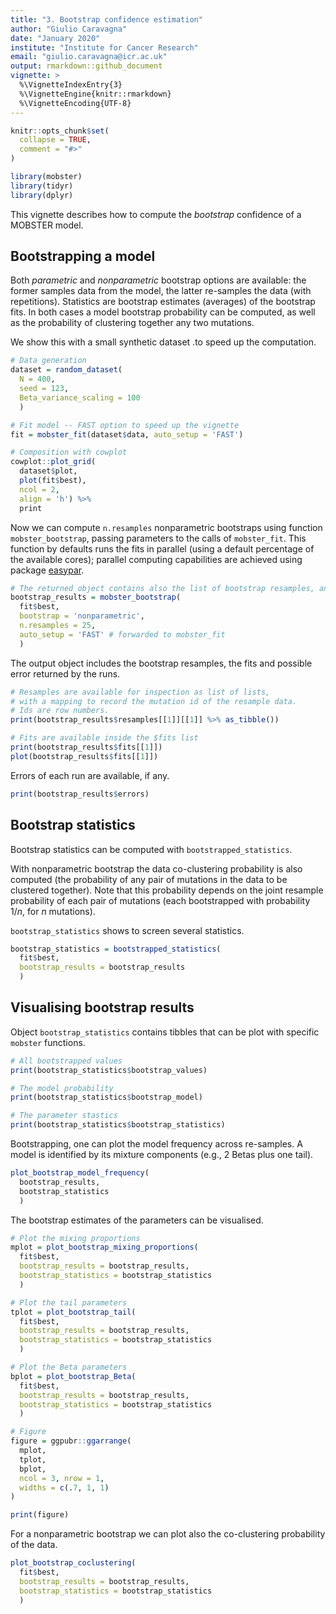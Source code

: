 ```yaml
---
title: "3. Bootstrap confidence estimation"
author: "Giulio Caravagna"
date: "January 2020"
institute: "Institute for Cancer Research"
email: "giulio.caravagna@icr.ac.uk"
output: rmarkdown::github_document
vignette: >
  %\VignetteIndexEntry{3}
  %\VignetteEngine{knitr::rmarkdown}
  %\VignetteEncoding{UTF-8}
---
```


```r
knitr::opts_chunk$set(
  collapse = TRUE,
  comment = "#>"
)
```

```r
library(mobster)
library(tidyr)
library(dplyr)
```

This vignette describes how to compute the *bootstrap* confidence of a MOBSTER model.


## Bootstrapping a model

Both *parametric* and *nonparametric* bootstrap options are available: the former samples data from the model, the latter re-samples the data (with repetitions). Statistics are bootstrap estimates (averages) of the bootstrap fits. In both cases a model bootstrap probability can be computed, as well as the probability of clustering together any two mutations.

We show this with a small synthetic dataset .to speed up the computation.
```r
# Data generation
dataset = random_dataset(
  N = 400, 
  seed = 123, 
  Beta_variance_scaling = 100
  )

# Fit model -- FAST option to speed up the vignette
fit = mobster_fit(dataset$data, auto_setup = 'FAST')

# Composition with cowplot
cowplot::plot_grid(
  dataset$plot, 
  plot(fit$best), 
  ncol = 2, 
  align = 'h') %>%
  print
```

Now we can compute `n.resamples` nonparametric bootstraps using function `mobster_bootstrap`, passing parameters to the calls of `mobster_fit`. This function by defaults runs the fits in parallel (using a default percentage of the available cores); parallel computing capabilities are achieved using package [easypar](https://github.com/caravagn/easypar).

```r
# The returned object contains also the list of bootstrap resamples, and the fits.
bootstrap_results = mobster_bootstrap(
  fit$best,
  bootstrap = 'nonparametric',
  n.resamples = 25,
  auto_setup = 'FAST' # forwarded to mobster_fit
  )
```
The output object includes the bootstrap resamples, the fits and possible error returned by the runs.

```r
# Resamples are available for inspection as list of lists, 
# with a mapping to record the mutation id of the resample data.
# Ids are row numbers.
print(bootstrap_results$resamples[[1]][[1]] %>% as_tibble())

# Fits are available inside the $fits list
print(bootstrap_results$fits[[1]])
plot(bootstrap_results$fits[[1]])
```

Errors of each run are available, if any.
```r
print(bootstrap_results$errors)
```

## Bootstrap statistics

Bootstrap statistics can be computed with `bootstrapped_statistics`. 

With nonparametric bootstrap  the data co-clustering probability is also computed (the probability of any pair of mutations in the data to be clustered together). Note that this probability depends on the joint resample probability of each pair of mutations (each bootstrapped with probability $1/n$, for $n$ mutations).

`bootstrap_statistics` shows to screen several statistics.

```r
bootstrap_statistics = bootstrapped_statistics(
  fit$best, 
  bootstrap_results = bootstrap_results
  )
```

## Visualising bootstrap results

Object `bootstrap_statistics` contains tibbles that can be plot with specific `mobster` functions.
```r
# All bootstrapped values
print(bootstrap_statistics$bootstrap_values)

# The model probability
print(bootstrap_statistics$bootstrap_model)

# The parameter stastics
print(bootstrap_statistics$bootstrap_statistics)
```

Bootstrapping, one can plot the model frequency across re-samples. A model is identified by its mixture components (e.g., 2 Betas plus one tail).
```r
plot_bootstrap_model_frequency(
  bootstrap_results, 
  bootstrap_statistics
  )
```

The bootstrap estimates of the parameters can be visualised.
```r
# Plot the mixing proportions
mplot = plot_bootstrap_mixing_proportions(
  fit$best, 
  bootstrap_results = bootstrap_results, 
  bootstrap_statistics = bootstrap_statistics
  )

# Plot the tail parameters
tplot = plot_bootstrap_tail(
  fit$best, 
  bootstrap_results = bootstrap_results, 
  bootstrap_statistics = bootstrap_statistics
  )

# Plot the Beta parameters
bplot = plot_bootstrap_Beta(
  fit$best, 
  bootstrap_results = bootstrap_results, 
  bootstrap_statistics = bootstrap_statistics
  )

# Figure
figure = ggpubr::ggarrange(
  mplot,
  tplot,
  bplot,
  ncol = 3, nrow = 1,
  widths = c(.7, 1, 1)
)

print(figure)
```

For a nonparametric bootstrap we can plot also the co-clustering probability of the data.
```r

plot_bootstrap_coclustering(
  fit$best, 
  bootstrap_results = bootstrap_results, 
  bootstrap_statistics = bootstrap_statistics
  )
```